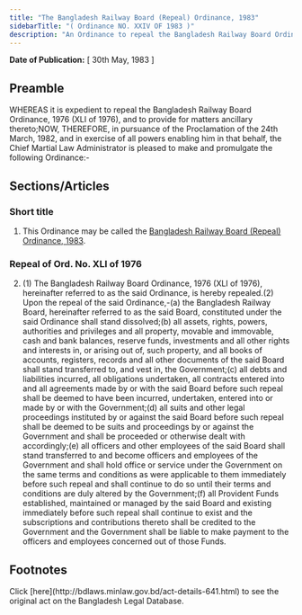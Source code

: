 ```yaml
---
title: "The Bangladesh Railway Board (Repeal) Ordinance, 1983"
sidebarTitle: "( Ordinance NO. XXIV OF 1983 )"
description: "An Ordinance to repeal the Bangladesh Railway Board Ordinance, 1976."
---
```


**Date of Publication:** [ 30th May, 1983 ]

## Preamble

WHEREAS it is expedient to repeal the Bangladesh Railway Board Ordinance, 1976 (XLI of 1976), and to provide for matters ancillary thereto;NOW, THEREFORE, in pursuance of the Proclamation of the 24th March, 1982, and in exercise of all powers enabling him in that behalf, the Chief Martial Law Administrator is pleased to make and promulgate the following Ordinance:-

## Sections/Articles

### Short title

1. This Ordinance may be called the [Bangladesh Railway Board (Repeal) Ordinance, 1983](/laws/act-641 "Bangladesh Railway Board (Repeal) Ordinance, 1983").

### Repeal of Ord. No. XLI of 1976

2. (1) The Bangladesh Railway Board Ordinance, 1976 (XLI of 1976), hereinafter referred to as the said Ordinance, is hereby repealed.(2) Upon the repeal of the said Ordinance,-(a) the Bangladesh Railway Board, hereinafter referred to as the said Board, constituted under the said Ordinance shall stand dissolved;(b) all assets, rights, powers, authorities and privileges and all property, movable and immovable, cash and bank balances, reserve funds, investments and all other rights and interests in, or arising out of, such property, and all books of accounts, registers, records and all other documents of the said Board shall stand transferred to, and vest in, the Government;(c) all debts and liabilities incurred, all obligations undertaken, all contracts entered into and all agreements made by or with the said Board before such repeal shall be deemed to have been incurred, undertaken, entered into or made by or with the Government;(d) all suits and other legal proceedings instituted by or against the said Board before such repeal shall be deemed to be suits and proceedings by or against the Government and shall be proceeded or otherwise dealt with accordingly;(e) all officers and other employees of the said Board shall stand transferred to and become officers and employees of the Government and shall hold office or service under the Government on the same terms and conditions as were applicable to them immediately before such repeal and shall continue to do so until their terms and conditions are duly altered by the Government;(f) all Provident Funds established, maintained or managed by the said Board and existing immediately before such repeal shall continue to exist and the subscriptions and contributions thereto shall be credited to the Government and the Government shall be liable to make payment to the officers and employees concerned out of those Funds.

## Footnotes

<Note>
  Click [here](http://bdlaws.minlaw.gov.bd/act-details-641.html) to see the original act on the Bangladesh Legal Database.
</Note>
